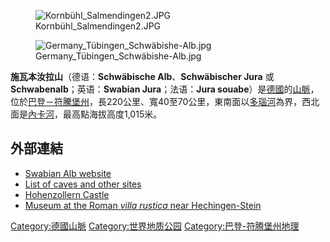 [[Image:Kornbühl_Salmendingen2.JPG|thumb]]

[[Image:Germany_Tübingen_Schwäbishe-Alb.jpg|thumb]]

{{coord|48.3|N|9.35|E|source:enwiki-plaintext-parser|display=title}}

'''施瓦本汝拉山'''（德语：'''Schwäbische Alb'''、'''Schwäbischer Jura''' 或 '''Schwabenalb'''；英语：'''Swabian Jura'''；法语：'''Jura souabe'''）是[[德國|德國]]的[[山脈|山脈]]，位於[[巴登－符騰堡州|巴登－符騰堡州]]，長220公里、寬40至70公里，東南面以[[多瑙河|多瑙河]]為界，西北面是[[內卡河|內卡河]]，最高點海拔高度1,015米。

==外部連結==
*[http://en.s-alb.de/ Swabian Alb website] {{Wayback|url=http://en.s-alb.de/ |date=20210220053113 }}
*[http://www.showcaves.com/english/de/region/SchwaebischeAlb.html List of caves and other sites] {{Wayback|url=http://www.showcaves.com/english/de/region/SchwaebischeAlb.html |date=20070929102602 }}
*[http://www.burg-hohenzollern.com/startpage.html Hohenzollern Castle] {{Wayback|url=http://www.burg-hohenzollern.com/startpage.html |date=20210124223939 }}
*[https://web.archive.org/web/20080106164350/http://www.villa-rustica.de/indexe.html Museum at the Roman ''villa rustica'' near Hechingen-Stein]

{{Authority control}}
{{Germany-geo-stub}}
[[Category:德國山脈|Category:德國山脈]]
[[Category:世界地质公园|Category:世界地质公园]]
[[Category:巴登-符腾堡州地理|Category:巴登-符腾堡州地理]]